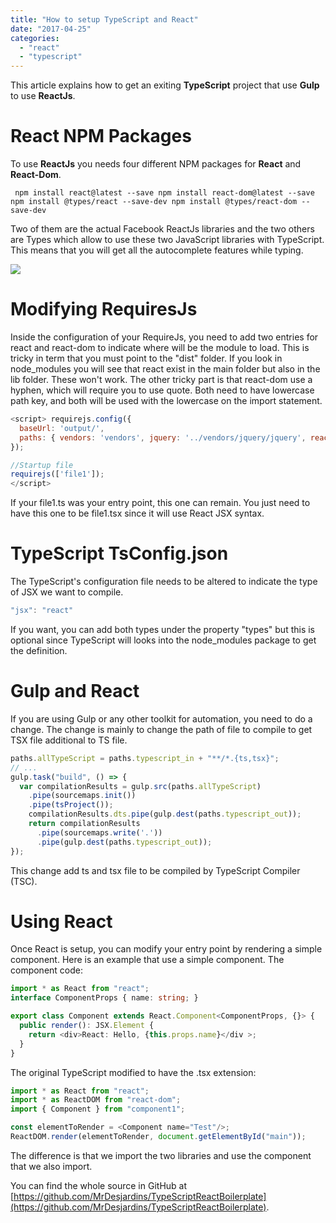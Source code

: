 ```yaml
---
title: "How to setup TypeScript and React"
date: "2017-04-25"
categories: 
  - "react"
  - "typescript"
---
```


This article explains how to get an exiting **TypeScript** project that use **Gulp** to use **ReactJs**.

# React NPM Packages

To use **ReactJs** you needs four different NPM packages for **React** and **React-Dom**. 

``` 
 npm install react@latest --save npm install react-dom@latest --save npm install @types/react --save-dev npm install @types/react-dom --save-dev 
```  

Two of them are the actual Facebook ReactJs libraries and the two others are Types which allow to use these two JavaScript libraries with TypeScript. This means that you will get all the autocomplete features while typing.

![](images/intellisenseReact.png)

# Modifying RequiresJs

Inside the configuration of your RequireJs, you need to add two entries for react and react-dom to indicate where will be the module to load. This is tricky in term that you must point to the "dist" folder. If you look in node_modules you will see that react exist in the main folder but also in the lib folder. These won't work. The other tricky part is that react-dom use a hyphen, which will require you to use quote. Both need to have lowercase path key, and both will be used with the lowercase on the import statement.

```javascript
<script> requirejs.config({ 
  baseUrl: 'output/', 
  paths: { vendors: 'vendors', jquery: '../vendors/jquery/jquery', react: "../vendors/react/dist/react", "react-dom": "../vendors/react-dom/dist/react-dom" } 
});

//Startup file 
requirejs(['file1']); 
</script> 
``` 


If your file1.ts was your entry point, this one can remain. You just need to have this one to be file1.tsx since it will use React JSX syntax.

# TypeScript TsConfig.json

The TypeScript's configuration file needs to be altered to indicate the type of JSX we want to compile. 

```typescript
"jsx": "react" 
``` 

If you want, you can add both types under the property "types" but this is optional since TypeScript will looks into the node_modules package to get the definition.

# Gulp and React

If you are using Gulp or any other toolkit for automation, you need to do a change. The change is mainly to change the path of file to compile to get TSX file additional to TS file. 

```javascript
paths.allTypeScript = paths.typescript_in + "**/*.{ts,tsx}"; 
// ... 
gulp.task("build", () => { 
  var compilationResults = gulp.src(paths.allTypeScript) 
    .pipe(sourcemaps.init()) 
    .pipe(tsProject());
    compilationResults.dts.pipe(gulp.dest(paths.typescript_out)); 
    return compilationResults 
      .pipe(sourcemaps.write('.')) 
      .pipe(gulp.dest(paths.typescript_out)); 
}); 
``` 
This change add ts and tsx file to be compiled by TypeScript Compiler (TSC).

# Using React

Once React is setup, you can modify your entry point by rendering a simple component. Here is an example that use a simple component. The component code:

```typescript
import * as React from "react"; 
interface ComponentProps { name: string; }

export class Component extends React.Component<ComponentProps, {}> { 
  public render(): JSX.Element { 
    return <div>React: Hello, {this.props.name}</div >; 
  } 
} 
``` 

The original TypeScript modified to have the .tsx extension:

```typescript
import * as React from "react"; 
import * as ReactDOM from "react-dom"; 
import { Component } from "component1";

const elementToRender = <Component name="Test"/>; 
ReactDOM.render(elementToRender, document.getElementById("main")); 
``` 

The difference is that we import the two libraries and use the component that we also import.

You can find the whole source in GitHub at [https://github.com/MrDesjardins/TypeScriptReactBoilerplate](https://github.com/MrDesjardins/TypeScriptReactBoilerplate).
